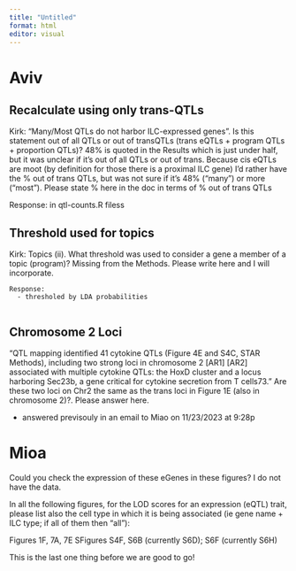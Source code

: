 ```yaml
---
title: "Untitled"
format: html
editor: visual
---
```


# Aviv

## Recalculate using only trans-QTLs

Kirk: "Many/Most QTLs do not harbor ILC-expressed genes". Is this statement out of all QTLs or out of transQTLs (trans eQTLs + program QTLs + proportion QTLs)? 48% is quoted in the Results which is just under half, but it was unclear if it's out of all QTLs or out of trans. Because cis eQTLs are moot (by definition for those there is a proximal ILC gene) I'd rather have the % out of trans QTLs, but was not sure if it's 48% ("many") or more ("most"). Please state % here in the doc in terms of % out of trans QTLs

Response: in qtl-counts.R filess

## Threshold used for topics

Kirk: Topics (ii). What threshold was used to consider a gene a member of a topic (program)? Missing from the Methods. Please write here and I will incorporate.

    Response: 
      - thresholed by LDA probabilities
      
    

## Chromosome 2 Loci

"QTL mapping identified 41 cytokine QTLs (Figure 4E and S4C, STAR Methods), including two strong loci in chromosome 2 \[AR1\] \[AR2\] associated with multiple cytokine QTLs: the HoxD cluster and a locus harboring Sec23b, a gene critical for cytokine secretion from T cells73." Are these two loci on Chr2 the same as the trans loci in Figure 1E (also in chromosome 2)?. Please answer here.

   - answered previsouly in an email to Miao on 11/23/2023 at 9:28p


# Mioa

Could you check the expression of these eGenes in these figures? I do not have the data.

In all the following figures, for the LOD scores for an expression (eQTL) trait, please list also the cell type in which it is being associated (ie gene name + ILC type; if all of them then “all”):

Figures 1F, 7A, 7E
SFigures S4F, S6B (currently S6D); S6F (currently S6H)

This is the last one thing before we are good to go!


```r

```

